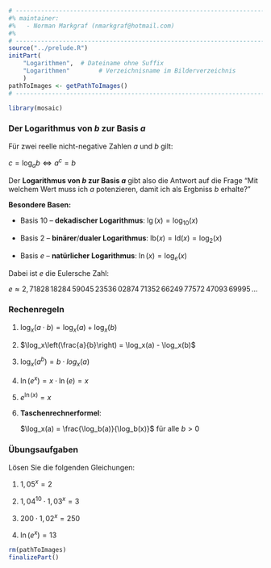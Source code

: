 ```r
# ---------------------------------------------------------------------------
#% maintainer:
#%   - Norman Markgraf (nmarkgraf@hotmail.com)
#%
# ---------------------------------------------------------------------------
source("../prelude.R")
initPart(
    "Logarithmen",  # Dateiname ohne Suffix
    "Logarithmen"        # Verzeichnisname im Bilderverzeichnis 
    )
pathToImages <- getPathToImages()
# ---------------------------------------------------------------------------

library(mosaic)

```


### Der Logarithmus von $b$ zur Basis $a$

Für zwei reelle nicht-negative Zahlen $a$ und $b$ gilt:

$c = \log_a b \Longleftrightarrow a^c = b$

Der **Logarithmus von $b$ zur Basis $a$** gibt also die Antwort auf die Frage
"Mit welchem Wert muss ich $a$ potenzieren, damit ich als Ergbniss $b$ erhalte?"


**Besondere Basen:**

- Basis $10$ -- **dekadischer Logarithmus**: $\lg(x) = \log_{10}(x)$

- Basis $2$  -- **binärer**/**dualer Logarithmus**: $\text{lb}(x) = \text{ld}(x) = \log_2(x)$

- Basis $e$  -- **natürlicher Logarithmus**: $\ln(x) = \log_e(x)$

Dabei ist $e$ die Eulersche Zahl: 

$e \approx 2{,}71828 \, 18284 \, 59045 \, 23536 \, 02874 \, 71352 \, 66249 \, 77572 \, 47093 \, 69995 \, \dots$
 
### Rechenregeln

1. $\log_x(a \cdot b) = \log_x(a) + \log_x(b)$

2. $\log_x\left(\frac{a}{b}\right) = \log_x(a) - \log_x(b)$

3. $\log_x\left(a^b\right) = b \cdot log_x(a)$

4. $\ln\left(e^x\right) = x \cdot \ln(e) = x$

5. $e^{\ln(x)} = x$

6. **Taschenrechnerformel**:

   $\log_x(a) = \frac{\log_b(a)}{\log_b(x)}$ für alle $b>0$

### Übungsaufgaben

Lösen Sie die folgenden Gleichungen:


1. $1{,}05^x = 2$

2. $1{,}04^{10} \cdot 1{,}03^x = 3$

3. $200 \cdot 1{,}02^x = 250$

4. $\ln(e^x) = 13$


```r
rm(pathToImages)
finalizePart()
```

